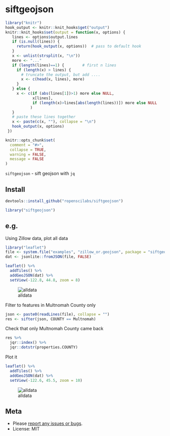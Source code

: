 siftgeojson
======

```r
library("knitr")
hook_output <- knitr::knit_hooks$get("output")
knitr::knit_hooks$set(output = function(x, options) {
   lines <- options$output.lines
   if (is.null(lines)) {
     return(hook_output(x, options))  # pass to default hook
   }
   x <- unlist(strsplit(x, "\n"))
   more <- "..."
   if (length(lines)==1) {        # first n lines
     if (length(x) > lines) {
       # truncate the output, but add ....
       x <- c(head(x, lines), more)
     }
   } else {
     x <- c(if (abs(lines[1])>1) more else NULL,
            x[lines],
            if (length(x)>lines[abs(length(lines))]) more else NULL
           )
   }
   # paste these lines together
   x <- paste(c(x, ""), collapse = "\n")
   hook_output(x, options)
 })

knitr::opts_chunk$set(
  comment = "#>",
  collapse = TRUE,
  warning = FALSE,
  message = FALSE
)
```

`siftgeojson` - sift geojson with `jq`

## Install

```r
devtools::install_github("ropenscilabs/siftgeojson")
```

```r
library("siftgeojson")
```

## e.g.

Using Zillow data, plot all data

```r
library("leaflet")
file <- system.file("examples", "zillow_or.geojson", package = "siftgeojson")
dat <- jsonlite::fromJSON(file, FALSE)
```

```r
leaflet() %>% 
  addTiles() %>% 
  addGeoJSON(dat) %>% 
  setView(-122.8, 44.8, zoom = 8)
```

![alldata](inst/img/one.png)

Filter to features in Multnomah County only

```r
json <- paste0(readLines(file), collapse = "")
res <- sifter(json, COUNTY == Multnomah)
```

Check that only Multnomah County came back

```r
res %>% 
  jqr::index() %>% 
  jqr::dotstr(properties.COUNTY)
```

Plot it

```r
leaflet() %>% 
  addTiles() %>% 
  addGeoJSON(dat) %>% 
  setView(-122.6, 45.5, zoom = 10)
```

![alldata](inst/img/two.png)

## Meta

* Please [report any issues or bugs](https://github.com/ropenscilabs/sifter/issues).
* License: MIT
